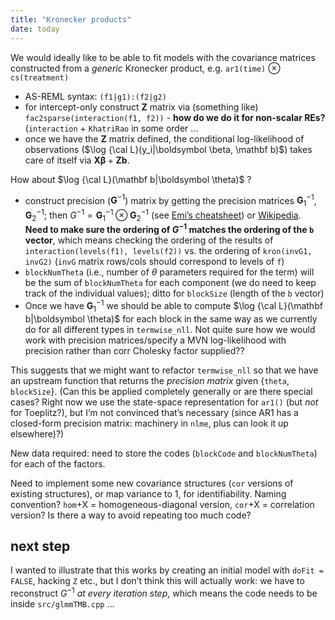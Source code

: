 ```yaml
---
title: "Kronecker products"
date: today
---
```


\newcommand{\G}{\mathbf G}
\newcommand{\Z}{\mathbf Z}
\newcommand{\X}{\mathbf X}
\newcommand{\b}{\mathbf b}
\newcommand{\bbeta}{\boldsymbol \beta}
\newcommand{\btheta}{\boldsymbol \theta}
\newcommand{\inv}[1]{{#1}^{-1}}

We would ideally like to be able to fit models with the covariance matrices constructed from a *generic* Kronecker product, e.g. `ar1(time)` $\otimes$ `cs(treatment)`


* AS-REML syntax: `(f1|g1):(f2|g2)`
* for intercept-only construct $\Z$ matrix via (something like) `fac2sparse(interaction(f1, f2))` - **how do we do it for non-scalar REs?** (`interaction` + `KhatriRao` in some order ...
* once we have the $\Z$ matrix defined, the conditional log-likelihood of observations ($\log {\cal L}(y_i|\bbeta, \b)$) takes care of itself via  $\X \bbeta + \Z \b$.

How about $\log {\cal L}(\b|\btheta)$ ?

* construct precision ($\inv{\G}$) matrix by getting the precision matrices $\inv{\G_1}$, $\inv{\G_2}$; then $\inv{G} = \inv{\G_1} \otimes \inv{\G_2}$ (see [Emi's cheatsheet](https://github.com/emitanaka/cheatsheets/blob/master/linear-algebra.qmd)) or [Wikipedia](https://en.wikipedia.org/wiki/Kronecker_product). **Need to make sure the ordering of $\inv G$ matches the ordering of the `b` vector**, which means checking the ordering of the results of  `interaction(levels(f1), levels(f2))` vs. the ordering of `kron(invG1, invG2)` (`invG` matrix rows/cols should correspond to levels of `f`)
* `blockNumTheta` (i.e., number of $\theta$ parameters required for the term) will be the sum of `blockNumTheta` for each component (we do need to keep track of the individual values); ditto for `blockSize` (length of the `b` vector)
* Once we have $\inv{\G_1}$ we should be able to compute $\log {\cal L}(\b|\btheta)$ for each block in the same way as we currently do for all different types in `termwise_nll`. Not quite sure how we would work with precision matrices/specify a MVN log-likelihood with precision rather than corr Cholesky factor supplied??

This suggests that we might want to refactor `termwise_nll` so that we have an upstream function that returns the *precision matrix* given {`theta`, `blockSize`}. (Can this be applied completely generally or are there special cases? Right now we use the state-space representation for `ar1()` (but *not* for Toeplitz?), but I'm not convinced that's necessary (since AR1 has a closed-form precision matrix: machinery in `nlme`, plus can look it up elsewhere)?)

New data required: need to store the codes (`blockCode` and `blockNumTheta`) for each of the factors.

Need to implement some new covariance structures (`cor` versions of existing structures), or map variance to 1, for identifiability. Naming convention? `hom`+X = homogeneous-diagonal version, `cor`+X = correlation version? Is there a way to avoid repeating too much code?

## next step

I wanted to illustrate that this works by creating an initial model with `doFit = FALSE`, hacking `Z` etc., but I don't think this will actually work: we have to reconstruct $\inv{G}$ *at every iteration step*, which means the code needs to be inside `src/glmmTMB.cpp` ...
